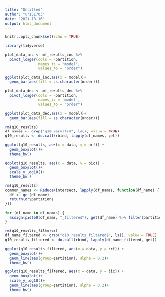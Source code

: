 ```yaml
---
title: "Untitled"
author: "u7151703"
date: "2023-10-16"
output: html_document
---
```


```r
knitr::opts_chunk$set(echo = TRUE)
```



```r
library(tidyverse)
```

```r
plot_data_inc <- mf_results_inc %>%
  pivot_longer(cols = -partition,
               names_to = "model",
               values_to = "order")
```

```r
ggplot(plot_data_inc,aes(x = model))+
  geom_bar(aes(fill = as.character(order)))
```

```r
plot_data_dec <- mf_results_dec %>%
  pivot_longer(cols = -partition,
               names_to = "model",
               values_to = "order")
```

```r
ggplot(plot_data_dec,aes(x = model))+
  geom_bar(aes(fill = as.character(order)))
```


```r
rm(q10_results)
df_names <- grep("q10_results$", ls(), value = TRUE)
q10_results <- do.call(rbind, lapply(df_names, get))
```


```r
ggplot(q10_results, aes(x = data, y = nrf)) +
  geom_boxplot()+
  theme_bw()
```

```r
ggplot(q10_results, aes(x = data, y = bic)) +
  geom_boxplot()+
  scale_y_log10()+
  theme_bw()
```


```r
rm(q10_results)
common_names <- Reduce(intersect, lapply(df_names, function(df_name) {
  df <- get(df_name)
  return(df$partition)
}))

for (df_name in df_names) {
  assign(paste0(df_name, "_filtered"), get(df_name) %>% filter(partition %in% common_names))
}
```


```r
rm(q10_results_filtered)
df_name_filtered <- grep("q10_results_filtered$", ls(), value = TRUE)
q10_results_filtered <- do.call(rbind, lapply(df_name_filtered, get))
```


```r
ggplot(q10_results_filtered, aes(x = data, y = nrf)) +
  geom_boxplot()+
  geom_line(aes(group=partition), alpha = 0.2)+
  theme_bw()
```

```r
ggplot(q10_results_filtered, aes(x = data, y = bic)) +
  geom_boxplot()+
  scale_y_log10()+
  geom_line(aes(group=partition), alpha = 0.2)+
  theme_bw()
```


